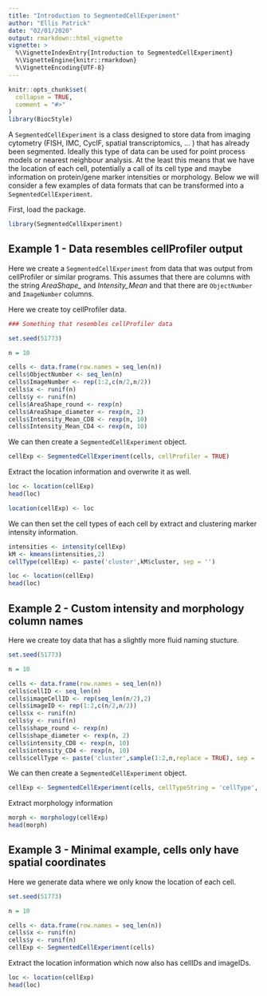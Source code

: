```yaml
---
title: "Introduction to SegmentedCellExperiment"
author: "Ellis Patrick"
date: "02/01/2020"
output: rmarkdown::html_vignette
vignette: >
  %\VignetteIndexEntry{Introduction to SegmentedCellExperiment}
  %\VignetteEngine{knitr::rmarkdown}
  %\VignetteEncoding{UTF-8}
---
```




```r
knitr::opts_chunk$set(
  collapse = TRUE,
  comment = "#>"
)
library(BiocStyle)
```

A `SegmentedCellExperiment` is a class designed to store data from imaging cytometry (FISH, IMC, CycIF, spatial transcriptomics, ... ) that has already been segmented. Ideally this type of data can be used for point process models or nearest neighbour analysis. At the least this means that we have the location of each cell, potentially a call of its cell type and maybe information on protein/gene marker intensities or morphology. Below we will consider a few examples of data formats that can be transformed into a `SegmentedCellExperiment`.


First, load the package.


```r
library(SegmentedCellExperiment)
```


## Example 1 - Data resembles cellProfiler output

Here we create a `SegmentedCellExperiment` from data that was output from cellProfiler or similar programs. This assumes that there are columns with the string *AreaShape_* and *Intensity_Mean* and that there are `ObjectNumber` and `ImageNumber` columns.

Here we create toy cellProfiler data.

```r

### Something that resembles cellProfiler data

set.seed(51773)

n = 10

cells <- data.frame(row.names = seq_len(n))
cells$ObjectNumber <- seq_len(n)
cells$ImageNumber <- rep(1:2,c(n/2,n/2))
cells$x <- runif(n)
cells$y <- runif(n)
cells$AreaShape_round <- rexp(n)
cells$AreaShape_diameter <- rexp(n, 2)
cells$Intensity_Mean_CD8 <- rexp(n, 10)
cells$Intensity_Mean_CD4 <- rexp(n, 10)

```


We can then create a `SegmentedCellExperiment` object.

```r
cellExp <- SegmentedCellExperiment(cells, cellProfiler = TRUE)
```

Extract the location information and overwrite it as well.

```r
loc <- location(cellExp)
head(loc)

location(cellExp) <- loc

```

We can then set the cell types of each cell by extract and clustering marker intensity information.


```r
intensities <- intensity(cellExp)
kM <- kmeans(intensities,2)
cellType(cellExp) <- paste('cluster',kM$cluster, sep = '')

loc <- location(cellExp)
head(loc)
```




## Example 2 - Custom intensity and morphology column names

Here we create toy data that has a slightly more fluid naming stucture.

```r
set.seed(51773)

n = 10

cells <- data.frame(row.names = seq_len(n))
cells$cellID <- seq_len(n)
cells$imageCellID <- rep(seq_len(n/2),2)
cells$imageID <- rep(1:2,c(n/2,n/2))
cells$x <- runif(n)
cells$y <- runif(n)
cells$shape_round <- rexp(n)
cells$shape_diameter <- rexp(n, 2)
cells$intensity_CD8 <- rexp(n, 10)
cells$intensity_CD4 <- rexp(n, 10)
cells$cellType <- paste('cluster',sample(1:2,n,replace = TRUE), sep = '_')

```

We can then create a `SegmentedCellExperiment` object.

```r

cellExp <- SegmentedCellExperiment(cells, cellTypeString = 'cellType', intensityString = 'intensity_', morphologyString = 'shape_')

```

Extract morphology information

```r
morph <- morphology(cellExp)
head(morph)

```




## Example 3 - Minimal example, cells only have spatial coordinates

Here we generate data where we only know the location of each cell.

```r


set.seed(51773)

n = 10

cells <- data.frame(row.names = seq_len(n))
cells$x <- runif(n)
cells$y <- runif(n)
cellExp <- SegmentedCellExperiment(cells)


```

Extract the location information which now also has cellIDs and imageIDs.

```r
loc <- location(cellExp)
head(loc)

```

